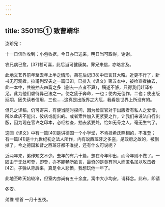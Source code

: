```yaml
---
---
---
```

title: 350115① 致曹靖华
---




汝珍兄：

十一日信昨收到；小包收据，今日亦已送来，明日当可取得，谢谢。

农兄病已愈，[37]甚可喜，此后当可健康矣。霁兄来信，亦略言及。

此地文艺界前年至去年上半之情形，弟在后记[38]中已言其大略。近更不行了，新书无可观者。拉甫列涅夫之一篇[39]，已排入《译文》第五本中，被检查者抽去，此一本中，共被抽去四篇之多（删去一点者不算），稿遂不够，只得我们赶译补足。此为他们虐待异己法之一。使之疲于奔命，一也；使内无佳作，二也；使出版延期，因失读者信用，三也……这真是出版界之大厄，我看是世界上所没有的。

但兄之译稿，仍可寄来，有便当随时探问，因为检查官对于出版者有私人之爱憎，所以此店不能出，彼店或能出的。或者索性加入更紧要之作，让我们来设法自行出版，因为现在官许之印本，必经检查，抽去紧要处，恰如无骨之人，毫无生气了。

这回《译文》中有一篇[40]是讲德国一个小学堂，不肯挂希氏照相的，不准登；有一篇[41]是十九世纪初之法人所作，内有说西班牙之多盗，是政府之故的，被删掉了。今之德国和昔之西班牙都不准提，还有什么可说呢？

近两年来，弟作短文不少。去年的有六十篇，想在今年印出，而今年则不做了。一固由于无处可登，即登，亦不能畅所欲言，最奇的是竟有同人而匿名加以攻击者[42]。子弹从背后来，真足令人悲愤，我想玩他一年了。

此地至昨天始较冷，但室内亦尚有五十余度。寓中大小均安，请释念。此布，即请

冬安。

弟豫 顿首 一月十五夜。
